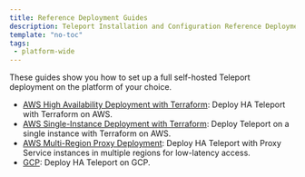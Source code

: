 ```yaml
---
title: Reference Deployment Guides
description: Teleport Installation and Configuration Reference Deployment Guides.
template: "no-toc"
tags:
 - platform-wide
---
```


These guides show you how to set up a full self-hosted Teleport deployment on
the platform of your choice.

- [AWS High Availability Deployment with Terraform](aws-ha-autoscale-cluster-terraform.mdx): Deploy HA Teleport with
  Terraform on AWS.
- [AWS Single-Instance Deployment with Terraform](aws-starter-cluster-terraform.mdx): Deploy Teleport on a single instance with
  Terraform on AWS.
- [AWS Multi-Region Proxy
  Deployment](aws-gslb-proxy-peering-ha-deployment.mdx): Deploy HA
  Teleport with Proxy Service instances in multiple regions for low-latency
  access.
- [GCP](gcp.mdx): Deploy HA Teleport on GCP.
